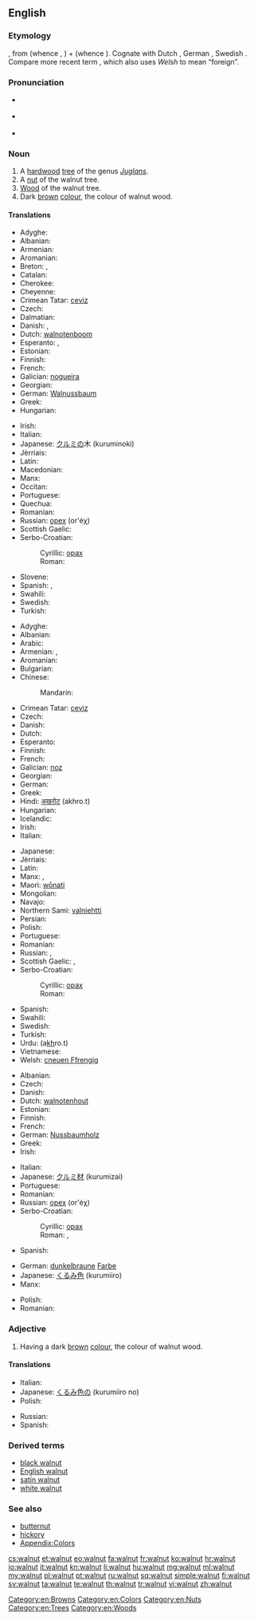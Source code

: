 ==English==
{{wikipedia}}
{{rfi}}
{{wikibooks|Cookbook:Walnut|Walnut}}
{{wikispecies|Juglans}}
===Etymology===
{{etyl|ang}} {{term|walhhnutu|lang=ang}}, from {{etyl|gem-pro|en}} {{recons|walhaz||Celt, Roman, foreigner|lang=gem-pro}} (whence {{term|Walloon|lang=en}}, {{term|Welsh|lang=en}}) + {{recons|hnutuz|lang=gem-pro}} (whence {{term|nut|lang=en}}).  Cognate with Dutch {{term|walnoot|lang=nl}}, German {{term|Walnuss|lang=de}}, Swedish {{term|valnöt|lang=sv}}. Compare more recent term {{term|Welsh onion|lang=en}}, which also uses ''Welsh'' to mean “foreign”.

===Pronunciation===
* {{a|US}} {{IPA|/ˈwɑlnət/}}
* {{a|UK}} {{IPA|/ˈwɔːlnʌt/}}
* {{audio|en-us-walnut.ogg|Audio (US)}}

===Noun===
{{en-noun|-|s}}

# A [[hardwood]] [[tree]] of the genus ''[[Juglans]]''.
# A [[nut]] of the walnut tree.
# [[wood|Wood]] of the walnut tree.
# Dark [[brown]] [[colour]], the colour of walnut wood.
#: {{color panel|3E2A16}}

====Translations====
{{trans-top|tree}}
* Adyghe: {{tø|ady|дэ|tr=da}}
* Albanian: {{t+|sq|arrë}}
* Armenian: {{t-|hy|ընկուզենի|tr=ënkuzeni}}
* Aromanian: {{t-|rup|nuc|m}}
* Breton: {{t+|br|kraoñenn|f}}, {{t-|br|gwezenn-graoñ|f}}
* Catalan: {{t-|ca|noguera|f}}
* Cherokee: {{t-|chr|ᏎᏗ|tr=sedi|sc=Cher}}
* Cheyenne: {{tø|chy|otaesémenôtse}}
* Crimean Tatar: [[ceviz]]
* Czech: {{t+|cs|ořešák|m}}
* Dalmatian: {{tø|dlm|nochiera|f}}
* Danish: {{t-|da|valnøddetræ|n}}, {{t+|da|valnød|c}}
* Dutch: [[walnotenboom]] {{m}}
* Esperanto: {{t-|eo|juglandujo}}, {{t-|eo|juglandarbo}}
* Estonian: {{t-|et|pähklipuu}}
* Finnish: {{t+|fi|pähkinäpuu}}
* French: {{t+|fr|noyer|m}}
* Galician: [[nogueira]] {{f}}
* Georgian: {{t-|ka|კაკალი|sc=Geor|tr=kakali}}
* German: [[Walnussbaum]] {{m}}
* Greek: {{t+|el|καρυδιά|f|tr=karydiá}}
* Hungarian: {{t+|hu|diófa}}
{{trans-mid}}
* Irish: {{t-|ga|crann gallchnó|m}}
* Italian: {{t+|it|noce|m}}
* Japanese: [[クルミ]]の木 (kuruminoki)
* Jèrriais: {{tø|roa-jer|nouoyi|m}}
* Latin: {{t-|la|iuglans|f|alt=iūglāns}}
* Macedonian: {{t-|mk|орев|m|tr=órev}}
* Manx: {{t-|gv|billey galchro}}
* Occitan: {{t+|oc|noguièr}}
* Portuguese: {{t+|pt|nogueira|f}}
* Quechua: {{t-|qu|tuqti}}
* Romanian: {{t+|ro|nuc|m}}
* Russian: [[орех]] (or'éχ) {{m}}
* Scottish Gaelic: {{t-|gd|crann ghall-chnò|m}}
* Serbo-Croatian:
*: Cyrillic: [[орах#Serbo-Croatian|орах]] {{m}}
*: Roman: {{t-|sh|orah|m|alt=òrah}}
* Slovene: {{t+|sl|oreh|m}}
* Spanish: {{t+|es|nogal|m}}, {{t-|es|noguera|f}}
* Swahili: {{t-|sw|mjozi}}
* Swedish: {{t-|sv|valnötsträ|n}}
* Turkish: {{t+|tr|ceviz}}
{{trans-bottom}}

{{trans-top|nut}}
* Adyghe: {{tø|ady|дэ|tr=da}}
* Albanian: {{t+|sq|arrë}}
* Arabic: {{qualifier|collective}} {{t-|ar|جوز|tr=jawz}}
* Armenian: {{t-|hy|պոպոք|tr=popok'}}, {{t-|hy|ընկույզ|tr=ënkuyz}}
* Aromanian: {{t-|rup|nucã|f}}
* Bulgarian: {{t+|bg|орех|m}}
* Chinese:
*: Mandarin: {{t|cmn|核桃|tr=hétao|sc=Hant}}
* Crimean Tatar: [[ceviz]]
* Czech: {{t-|cs|vlašský ořech|m}}
* Danish: {{t+|da|valnød|c}}
* Dutch: {{t+|nl|walnoot|m}}
* Esperanto: {{t-|eo|juglando}}
* Finnish: {{t+|fi|saksanpähkinä}}
* French: {{t+|fr|noix|f}}
* Galician: [[noz]] {{f}}
* Georgian: {{t-|ka|ნიგოზი|sc=Geor|tr=nigozi}}
* German: {{t+|de|Walnuss|f}}
* Greek: {{t+|el|καρύδι|n|tr=karýdi}}
* Hindi: [[अखरोट]] (akhro.t) {{m}}
* Hungarian: {{t+|hu|dió}}
* Icelandic: {{t-|is|valhneta|f}}
* Irish: {{t-|ga|gallchnó}}
* Italian: {{t+|it|noce|f}}
{{trans-mid}}
* Japanese: {{t-|ja|クルミ|tr=kurumi}}
* Jèrriais: {{tø|roa-jer|nouoyi|m}}
* Latin: {{t-|la|iuglans|f|alt=iūglāns}}
* Manx: {{t-|gv|cro frangagh}}, {{t-|gv|galchro}}
* Maori: [[wōnati]]
* Mongolian: {{t-|mn|грек самар|sc=Cyrl}}
* Navajo: {{tø|nv|haʼałtsédii}}
* Northern Sami: [[valniehtti]]
* Persian: {{t+|fa|گردو}}
* Polish: {{t-|pl|orzech włoski}}
* Portuguese: {{t+|pt|noz|f}}
* Romanian: {{t+|ro|nucă|f}}
* Russian: {{t-|ru|грецкий орех|m|tr=gréckij oréx}}, {{t+|ru|орех|m|tr=oréx}}
* Scottish Gaelic: {{t-|gd|cnò Fhrangach|f}}, {{t-|gd|gall-chnò|f}}
* Serbo-Croatian:
*: Cyrillic: [[орах#Serbo-Croatian|орах]] {{m}}
*: Roman: {{t-|sh|orah|m|alt=òrah}}
* Spanish: {{t+|es|nuez|f}}
* Swahili: {{t-|sw|jozi}}
* Swedish: {{t+|sv|valnöt|c}}
* Turkish: {{t+|tr|ceviz}}
* Urdu: {{ur-Arab|[[اخروٹ]]}} (a<u>kh</u>ro.t) {{m}}
* Vietnamese: {{t-|vi|óc chó}}
* Welsh: [[cneuen Ffrengig]] {{f}}
{{trans-bottom}}

{{trans-top|wood}}
* Albanian: {{t+|sq|arrishtë}}
* Czech: {{t-|cs|vlašský ořech|m}}
* Danish: {{t-|da|valnøddetræ|n}}
* Dutch: [[walnotenhout]] {{n}}
* Estonian: {{t-|et|pähklipuu}}
* Finnish: {{t+|fi|pähkinäpuu}}
* French: {{t+|fr|noyer|m}}
* German: [[Nussbaumholz]] {{n}}
* Greek: {{t+|el|καρυδιά|f|tr=karydiá}}
* Irish: {{t-|ga|adhmad gallchnó|m}}
{{trans-mid}}
* Italian: {{t+|it|noce|m}}
* Japanese: [[クルミ]][[材]] (kurumizai)
* Portuguese: {{t+|pt|nogueira|f}}
* Romanian: {{t+|ro|nuc|m}}
* Russian: [[орех]] (or'éχ) {{m}}
* Serbo-Croatian:
*: Cyrillic: [[орах#Serbo-Croatian|орах]] {{m}}
*: Roman: {{t-|sh|orah|m|alt=òrah}}, {{t-|sh|orahovina|f|alt=òrahovina}}
* Spanish: {{t+|es|nogal|m}}
{{trans-bottom}}

{{trans-top|colour}}
* German: [[dunkelbraun]]e [[Farbe]] {{f}}
* Japanese: [[くるみ]][[色]] (kurumiiro)
* Manx: {{t-|gv|daah galchro}}
{{trans-mid}}
* Polish: {{t-|pl|orzech włoski}}
* Romanian: {{qualifier|regional}} {{t-|ro|nuciu}}
{{trans-bottom}}

===Adjective===
{{en-adj|-}}

# Having a dark [[brown]] [[colour]], the colour of walnut wood.

====Translations====
{{trans-top|colour}}
* Italian: {{t+|it|noce}}
* Japanese: [[くるみ]][[色]]の (kurumiiro no)
* Polish: {{t+|pl|orzechowy}}
{{trans-mid}}
* Russian: {{t+|ru|ореховый}}
* Spanish: {{t+|es|nogal}}
{{trans-bottom}}

===Derived terms===
* [[black walnut]]
* [[English walnut]]
* [[satin walnut]]
* [[white walnut]]

===See also===
* [[butternut]]
* [[hickory]]
* [[Appendix:Colors]]

[[Category:en:Browns]]
[[Category:en:Colors]]
[[Category:en:Nuts]]
[[Category:en:Trees]]
[[Category:en:Woods]]

[[cs:walnut]]
[[et:walnut]]
[[eo:walnut]]
[[fa:walnut]]
[[fr:walnut]]
[[ko:walnut]]
[[hr:walnut]]
[[io:walnut]]
[[it:walnut]]
[[kn:walnut]]
[[li:walnut]]
[[hu:walnut]]
[[mg:walnut]]
[[ml:walnut]]
[[my:walnut]]
[[pl:walnut]]
[[pt:walnut]]
[[ru:walnut]]
[[sq:walnut]]
[[simple:walnut]]
[[fi:walnut]]
[[sv:walnut]]
[[ta:walnut]]
[[te:walnut]]
[[th:walnut]]
[[tr:walnut]]
[[vi:walnut]]
[[zh:walnut]]